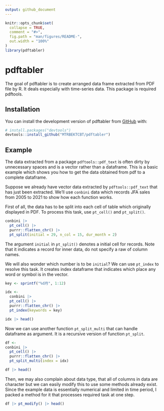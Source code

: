 ```yaml
---
output: github_document
---
```


<!-- README.md is generated from README.Rmd. Please edit that file -->

```r
knitr::opts_chunk$set(
  collapse = TRUE,
  comment = "#>",
  fig.path = "man/figures/README-",
  out.width = "100%"
)
library(pdftabler)
```

# pdftabler

<!-- badges: start -->
<!-- badges: end -->

The goal of pdftabler is to 
create arranged data frame extracted from PDF file by R.
It deals especially with time-series data.
This package is required pdftools.

## Installation

You can install the development version of pdftabler from [GitHub](https://github.com/) with:

```r
# install.packages("devtools")
devtools::install_github("MTRBEKTCBT/pdftabler")
```

## Example

The data extracted from a package `pdftools::pdf_text` is 
often dirty by unnecessary spaces 
and is a vector rather than a dataframe.
This is a basic example which shows you how to 
get the data obtained from pdf to a complete dataframe.

Suppose we already have vector data extracted by `pdftools::pdf_text` that has just been extracted.
We'll use `conbini` data which records JFA sales from 2005 to 2021
to show how each function works.

First of all, the data has to be split into each cell of table
which originally displayed in PDF.
To process this task, use `pt_cell()` and `pt_split()`.

```r
conbini |>
  pt_cell() |>
  purrr::flatten_chr() |>
  pt_split(initial = 29, n_col = 15, dur_month = 2)
```

The argument `initial` in `pt_split()`
denotes a initial cell for records.
Note that it indicates a record for inner data,
do not specify a raw of column names.

We will also wonder which number is to be `initial`?
We can use `pt_index` to resolve this task.
It creates index dataframe that indicates 
which place any word or symbol is in the vector.

```r
key <- sprintf("%d月", 1:12)

idx <- 
  conbini |>
  pt_cell() |>
  purrr::flatten_chr() |>
  pt_index(keywords = key)

idx |> head()
```

Now we can use another function `pt_split_multi` that can handle dataframe as argument.
It is a recursive version of function `pt_split`.


```r
df <- 
conbini |>
  pt_cell() |>
  purrr::flatten_chr() |>
  pt_split_multi(index = idx)

df |> head()
```

Then, we may also complain about data type, 
that all of columns in data are character but
we can easily modify this to use some methods already exist.
Since the example data is essentially numerical and 
limited in time period,
I packed a method for it that processes required task at one step.

```r
df |> pt_modify() |> head()
```


